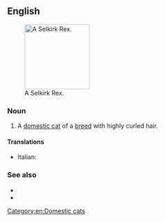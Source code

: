 ==English==
[[File:Selkirk Rex.jpg|thumb|right|150px|A Selkirk Rex.]]

===Noun===
{{en-noun|es|head=[[Selkirk]] [[rex|Rex]]}}

# A [[domestic cat]] of a [[breed]] with highly curled hair.

====Translations====
{{checktrans-top}}
* Italian: {{t-check|it|gatto Selkirk Rex}}
{{trans-mid}}
{{trans-bottom}}

===See also===
* {{pedia|Selkirk Rex}}
* {{commonslite|Category:Selkirk Rex}}

[[Category:en:Domestic cats]]